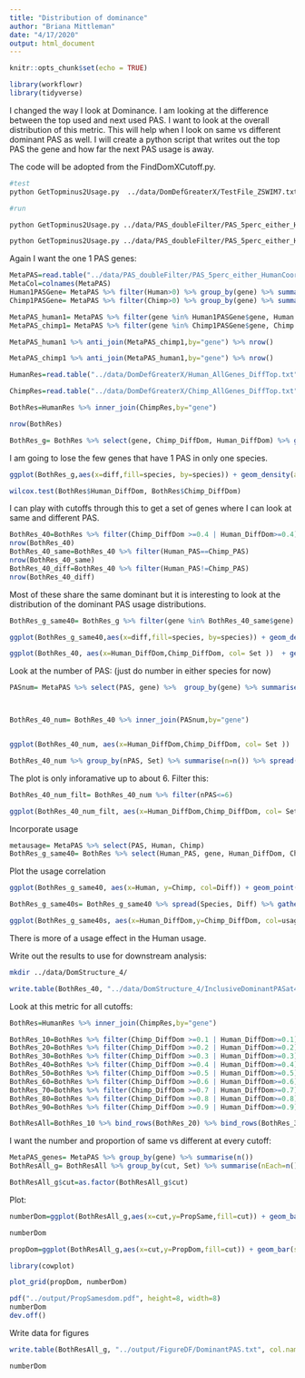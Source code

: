```yaml
---
title: "Distribution of dominance"
author: "Briana Mittleman"
date: "4/17/2020"
output: html_document
---
```


```r
knitr::opts_chunk$set(echo = TRUE)
```

```r
library(workflowr)
library(tidyverse)
```

I changed the way I look at Dominance. I am looking at the difference between the top used and next used PAS. I want to look at the overall distribution of this metric. This will help when I look on same vs different dominant PAS as well. I will create a python script that writes out the top PAS the gene and how far the next PAS usage is away.  

The code will be adopted from the FindDomXCutoff.py.  

```bash
#test
python GetTopminus2Usage.py  ../data/DomDefGreaterX/TestFile_ZSWIM7.txt  ../data/DomDefGreaterX/TestDomAll_ZSWIM7.txt Human

#run

python GetTopminus2Usage.py ../data/PAS_doubleFilter/PAS_5perc_either_HumanCoord_BothUsage_meta_doubleFilter.txt ../data/DomDefGreaterX/Human_AllGenes_DiffTop.txt Human

python GetTopminus2Usage.py ../data/PAS_doubleFilter/PAS_5perc_either_HumanCoord_BothUsage_meta_doubleFilter.txt ../data/DomDefGreaterX/Chimp_AllGenes_DiffTop.txt Chimp
```


Again I want the one 1 PAS genes: 

```r
MetaPAS=read.table("../data/PAS_doubleFilter/PAS_5perc_either_HumanCoord_BothUsage_meta_doubleFilter.txt", header = T, stringsAsFactors = F)
MetaCol=colnames(MetaPAS)
Human1PASGene= MetaPAS %>% filter(Human>0) %>% group_by(gene) %>% summarise(nPAS=n()) %>% filter(nPAS==1)
Chimp1PASGene= MetaPAS %>% filter(Chimp>0) %>% group_by(gene) %>% summarise(nPAS=n()) %>% filter(nPAS==1)

MetaPAS_human1= MetaPAS %>% filter(gene %in% Human1PASGene$gene, Human >0) %>% mutate(Set="Human1")
MetaPAS_chimp1= MetaPAS %>% filter(gene %in% Chimp1PASGene$gene, Chimp >0)  %>% mutate(Set="Chimp1")

MetaPAS_human1 %>% anti_join(MetaPAS_chimp1,by="gene") %>% nrow()

MetaPAS_chimp1 %>% anti_join(MetaPAS_human1,by="gene") %>% nrow()
```



```r
HumanRes=read.table("../data/DomDefGreaterX/Human_AllGenes_DiffTop.txt", col.names = c("Human_PAS", "gene","Human_DiffDom"),stringsAsFactors = F)

ChimpRes=read.table("../data/DomDefGreaterX/Chimp_AllGenes_DiffTop.txt", col.names = c("Chimp_PAS", "gene","Chimp_DiffDom"),stringsAsFactors = F)

BothRes=HumanRes %>% inner_join(ChimpRes,by="gene")

nrow(BothRes)

BothRes_g= BothRes %>% select(gene, Chimp_DiffDom, Human_DiffDom) %>% gather("species", "diff", -gene)
```

I am going to lose the few genes that have 1 PAS in only one species. 


```r
ggplot(BothRes_g,aes(x=diff,fill=species, by=species)) + geom_density(alpha=.5) + scale_fill_brewer(palette = "Dark2", labels=c("Chimp","Human")) + labs(title="Chimp Dominant PAS are 'more Dominant'", x="Top PAS Usage - Second PAS Usage")

wilcox.test(BothRes$Human_DiffDom, BothRes$Chimp_DiffDom)
```

I can play with cutoffs through this to get a set of genes where I can look at same and different PAS.  

```r
BothRes_40=BothRes %>% filter(Chimp_DiffDom >=0.4 | Human_DiffDom>=0.4) %>% mutate(Set= ifelse(Human_PAS==Chimp_PAS,"Same", "Different"))
nrow(BothRes_40)
BothRes_40_same=BothRes_40 %>% filter(Human_PAS==Chimp_PAS)
nrow(BothRes_40_same)
BothRes_40_diff=BothRes_40 %>% filter(Human_PAS!=Chimp_PAS)
nrow(BothRes_40_diff)
```

Most of these share the same dominant but it is interesting to look at the distribution of the dominant PAS usage distributions. 

```r
BothRes_g_same40= BothRes_g %>% filter(gene %in% BothRes_40_same$gene)

ggplot(BothRes_g_same40,aes(x=diff,fill=species, by=species)) + geom_density(alpha=.5) + scale_fill_brewer(palette = "Dark2", labels=c("Chimp","Human")) + labs(title="Chimp Dominant PAS are 'more Dominant \n Same Dominant PAS at .4 cutoff'", x="Top PAS Usage - Second PAS Usage")

```

```r
ggplot(BothRes_40, aes(x=Human_DiffDom,Chimp_DiffDom, col= Set ))  + geom_point(alpha=.2)+ geom_abline(slope=1, intercept = 0) + geom_density2d() + scale_color_brewer(palette = "Dark2") + labs(title="Level of dominance for each PAS passing .4 filter")
```

Look at the number of PAS:  (just do number in either species for now)

```r
PASnum= MetaPAS %>% select(PAS, gene) %>%  group_by(gene) %>% summarise(nPAS=n())



BothRes_40_num= BothRes_40 %>% inner_join(PASnum,by="gene")


ggplot(BothRes_40_num, aes(x=Human_DiffDom,Chimp_DiffDom, col= Set ))  + geom_point(alpha=.2)+ geom_abline(slope=1, intercept = 0) + geom_density2d() + scale_color_brewer(palette = "Dark2") + labs(title="Level of dominance for each PAS passing .4 filter") + facet_grid(~nPAS)
```


```r
BothRes_40_num %>% group_by(nPAS, Set) %>% summarise(n=n()) %>% spread(Set, n)
```
The plot is only inforamative up to about 6. Filter this: 

```r
BothRes_40_num_filt= BothRes_40_num %>% filter(nPAS<=6)

ggplot(BothRes_40_num_filt, aes(x=Human_DiffDom,Chimp_DiffDom, col= Set ))  + geom_point(alpha=.2)+ geom_abline(slope=1, intercept = 0) + geom_density2d() + scale_color_brewer(palette = "Dark2") + labs(title="Level of dominance for each PAS passing .4 filter") + facet_grid(~nPAS)

```

Incorporate usage 

```r
metausage= MetaPAS %>% select(PAS, Human, Chimp)
BothRes_g_same40= BothRes %>% select(Human_PAS, gene, Human_DiffDom, Chimp_DiffDom) %>% rename(PAS=Human_PAS) %>% gather("Species", "Diff", -gene, -PAS) %>% filter(gene %in% BothRes_40_same$gene) %>% inner_join(metausage, by="PAS")
```

Plot the usage correlation 

```r
ggplot(BothRes_g_same40, aes(x=Human, y=Chimp, col=Diff)) + geom_point(alpha=.3)+ facet_grid(~Species)
```

```r
BothRes_g_same40s= BothRes_g_same40 %>% spread(Species, Diff) %>% gather("species", "usage", -PAS,-Chimp_DiffDom, -Human_DiffDom, -gene)

ggplot(BothRes_g_same40s, aes(x=Human_DiffDom,y=Chimp_DiffDom, col=usage)) + geom_point() + facet_grid(~species)
```

There is more of a usage effect in the Human usage. 

Write out the results to use for downstream analysis: 

```bash
mkdir ../data/DomStructure_4/
```

```r
write.table(BothRes_40, "../data/DomStructure_4/InclusiveDominantPASat4.txt", col.names =T, row.names = F, quote = F)
```



Look at this metric for all cutoffs: 

```r

BothRes=HumanRes %>% inner_join(ChimpRes,by="gene")

BothRes_10=BothRes %>% filter(Chimp_DiffDom >=0.1 | Human_DiffDom>=0.1) %>% mutate(Set= ifelse(Human_PAS==Chimp_PAS,"Same", "Different"),cut=10) 
BothRes_20=BothRes %>% filter(Chimp_DiffDom >=0.2 | Human_DiffDom>=0.2) %>% mutate(Set= ifelse(Human_PAS==Chimp_PAS,"Same", "Different"),cut=20)
BothRes_30=BothRes %>% filter(Chimp_DiffDom >=0.3 | Human_DiffDom>=0.3) %>% mutate(Set= ifelse(Human_PAS==Chimp_PAS,"Same", "Different"),cut=30)
BothRes_40=BothRes %>% filter(Chimp_DiffDom >=0.4 | Human_DiffDom>=0.4) %>% mutate(Set= ifelse(Human_PAS==Chimp_PAS,"Same", "Different"),cut=40)
BothRes_50=BothRes %>% filter(Chimp_DiffDom >=0.5 | Human_DiffDom>=0.5) %>% mutate(Set= ifelse(Human_PAS==Chimp_PAS,"Same", "Different"),cut=50)
BothRes_60=BothRes %>% filter(Chimp_DiffDom >=0.6 | Human_DiffDom>=0.6) %>% mutate(Set= ifelse(Human_PAS==Chimp_PAS,"Same", "Different"),cut=60)
BothRes_70=BothRes %>% filter(Chimp_DiffDom >=0.7 | Human_DiffDom>=0.7) %>% mutate(Set= ifelse(Human_PAS==Chimp_PAS,"Same", "Different"),cut=70)
BothRes_80=BothRes %>% filter(Chimp_DiffDom >=0.8 | Human_DiffDom>=0.8) %>% mutate(Set= ifelse(Human_PAS==Chimp_PAS,"Same", "Different"),cut=80)
BothRes_90=BothRes %>% filter(Chimp_DiffDom >=0.9 | Human_DiffDom>=0.9) %>% mutate(Set= ifelse(Human_PAS==Chimp_PAS,"Same", "Different"),cut=90)

BothResAll=BothRes_10 %>% bind_rows(BothRes_20) %>% bind_rows(BothRes_30) %>% bind_rows(BothRes_40) %>% bind_rows(BothRes_50) %>% bind_rows(BothRes_60) %>% bind_rows(BothRes_70) %>% bind_rows(BothRes_80) %>% bind_rows(BothRes_90)
```


I want the number and proportion of same vs different at every cutoff: 

```r

MetaPAS_genes= MetaPAS %>% group_by(gene) %>% summarise(n())
BothResAll_g= BothResAll %>% group_by(cut, Set) %>% summarise(nEach=n()) %>% ungroup() %>% group_by(cut) %>% mutate(nDom=sum(nEach), PropSame=nEach/nDom) %>% filter(Set=="Same") %>%ungroup() %>%  mutate(NTested=nrow(MetaPAS_genes), PropDom=nDom/NTested)

BothResAll_g$cut=as.factor(BothResAll_g$cut)
```


Plot:

```r

numberDom=ggplot(BothResAll_g,aes(x=cut,y=PropSame,fill=cut)) + geom_bar(stat="identity") +geom_text(aes(label=nDom), position=position_dodge(width=0.9), vjust=2) + scale_fill_brewer(palette = "RdYlBu")+theme(legend.position = "none") + labs(title="Most genes with a domiant PAS share the same dominant PAS", y="Proportion of Genes in Set", x="Domianance Cutoff")

numberDom
```

```r

propDom=ggplot(BothResAll_g,aes(x=cut,y=PropDom,fill=cut)) + geom_bar(stat="identity") +geom_text(aes(label=nDom), position=position_dodge(width=0.9), vjust=2) + scale_fill_brewer(palette = "RdYlBu")+theme(legend.position = "none") + labs(title="Proportion of Tested Genes with a Dominant PAS", y="Proportion of Tested Genes", x="Domianance Cutoff")
```

```r
library(cowplot)

plot_grid(propDom, numberDom)
```

```r

pdf("../output/PropSamesdom.pdf", height=8, width=8)
numberDom
dev.off()

```
Write data for figures
```r
write.table(BothResAll_g, "../output/FigureDF/DominantPAS.txt", col.names = T, row.names = F, quote = F)
```

```r
numberDom
```
